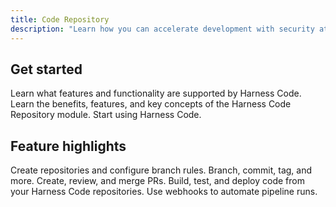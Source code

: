 ```yaml
---
title: Code Repository
description: "Learn how you can accelerate development with security at scale."
---
```


## Get started

<CardGroup cols={3}>
  <Card title="What's supported" href="/docs/code-repository/code-supported" icon="angle-right" iconType="solid">
    Learn what features and functionality are supported by Harness Code.
  </Card>
  <Card title="Get started with Code" href="#" icon="angle-right" iconType="solid">
    Learn the benefits, features, and key concepts of the Harness Code Repository module.
  </Card>
  <Card title="Onboarding guide" href="#" icon="angle-right" iconType="solid">
    Start using Harness Code.
  </Card>
</CardGroup>

## Feature highlights

<CardGroup cols={3}>
  <Card title="Repositories" href="#" icon="angle-right" iconType="solid">
    Create repositories and configure branch rules.
  </Card>
  <Card title="Collaboration" href="#" icon="angle-right" iconType="solid">
    Branch, commit, tag, and more.
  </Card>
  <Card title="Pull requests" href="#" icon="angle-right" iconType="solid">
    Create, review, and merge PRs.
  </Card>
  <Card title="Pipelines" href="#" icon="angle-right" iconType="solid">
    Build, test, and deploy code from your Harness Code repositories. Use webhooks to automate pipeline runs.
  </Card>
</CardGroup>
